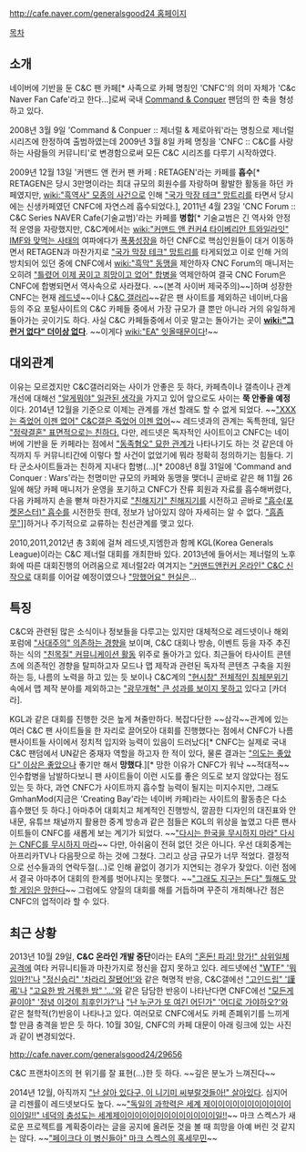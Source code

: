 {{{+3 CNFC :: C&C를 사랑하는 사람들의 커뮤니티}}}
[[http://cafe.naver.com/generalsgood24 홈페이지]]

[[목차]]
== 소개 ==
네이버에 기반을 둔 C&C 팬 카페[* 사족으로 카페 명칭인 'CNFC'의 의미 자체가 'C&c Naver Fan Cafe'라고 한다...]로써 국내 [[Command & Conquer]] 팬덤의 한 축을 형성하고 있다. 

2008년 3월 9일 'Command & Conpuer :: 제너럴 & 제로아워'라는 명칭으로 제너럴 시리즈에 한정하여 출범하였는데 2009년 3월 8일 카페 명칭을 'CNFC :: C&C를 사랑하는 사람들의 커뮤니티'로 변경함으로써 모든 C&C 시리즈를 다루기 시작하였다.

2009년 12월 13일 '커맨드 앤 컨커 팬 카페 : RETAGEN'라는 카페를 '''흡수'''[* RETAGEN은 당시 3만명이라는 최대 규모의 회원수를 자랑하며 활발한 활동을 하던 카페였지만, [[wiki:"흑역사" 모종의 사건]]으로 인해 [["국가 막장 테크" 망트리]]를 타면서 당시에는 신생카페였던 CNFC에 자연스레 흡수되었다.], 2011년 4월 23일 'CNC Forum :: C&C Series NAVER Cafe(기술교범)'라는 카페를 '''병합'''[* 기술교범은 긴 역사와 안정적 운영을 자랑했지만, C&C계에서는 [[wiki:"커맨드 앤 컨커4 타이베리안 트와일라잇" IMF와 맞먹는 사태]]의 여파에다가 [[폭풍성장]]을 하던 CNFC로 핵심인원들이 대거 이동하면서 RETAGEN과 마찬가지로 [["국가 막장 테크" 망트리]]를 타게되었고 이로 인해 거의 방치되어 있던 중에 CNFC에서 [[wiki:"흑막" 동맹]]을 제안하자 CNC Forum의 매니저는 오히려 [["틀렸어 이제 꿈이고 희망이고 없어" 합병]]을 역제안하여 결국 CNC Forum은 CNFC에 합병되면서 역사속으로 사라졌다. ~~(본격 사이버 제국주의)~~]하며 성장한 CNFC는 현재 [[레드넷]]~~이나 [[C&C 갤러리]]~~같은 팬 사이트를 제외하곤 네이버,다음 등의 주요 포털사이트의 C&C 카페들 중에서 가장 규모가 클 뿐만 아니라 거의 유일하게 돌아가는 곳이기도 하다. 사실 C&C 카페들중에서 이곳 말고는 돌아가는 곳이 '''[[wiki:"그런거 없다" 더이상 없다]]'''. ~~이게다 [[wiki:"EA" 잇올]]때문이다!~~
== 대외관계 ==
이유는 모르겠지만 C&C갤러리와는 사이가 안좋은 듯 하다, 카페측이나 갤측이나 관계 개선에 대해선 [["알게뭐야" 일관된 생각]]을 가지고 있어 앞으로도 사이는 '''쭉 안좋을 예정'''이다. 2014년 12월을 기준으로 이제는 관계를 개선 할래도 할 수 없게 되었다. ~~[["XXX는 죽었어 이젠 없어" C&C갤은 죽었어 이젠 없어]]~~ 레드넷과의 관계는 독특한데, 일단 [["정략결혼" 표면적으로는 친하다.]] 다만, 레드넷은 독자적인 사이트이고 CNFC는 네이버에 기반을 둔 카페라는 점에서 [["동족혐오" 묘한 관계]]가 나타나기도 하는 것 같은데 아직까지 두 커뮤니티간에 이렇다 할 사건이 없었기에 뭐라 정확히 정의하기는 힘들다. 기타 군소사이트들과는 친하게 지내다 합병(...)[* 2008년 8월 31일에 'Command and Conquer : Wars'라는 천명미만 규모의 카페와 동맹을 맺더니 곧바로 같은 해 11월 26일에 해당 카페 매니저가 운영을 포기하고 CNFC가 잔류 회원과 자료를 흡수해버렸다, 다음 카페까지 손을 뻗쳐 마찬가지로 [["친해지기" 친해지기]]를 시전하고 곧바로 [["흡수(포켓몬스터)" 흡수]]를 시전한듯 한데, 정보가 남아있지 않아 자세히는 알 수 없다. [["흠좀무"]]]]하거나 주기적으로 교류하는 친선관계를 맺고 있다.

2010,2011,2012년 총 3회에 걸쳐 레드넷,지엠한과 함께 KGL(Korea Generals League)이라는 C&C 제너럴 대회를 개최한바 있다.
2013년에 들어서는 제너럴의 노후화에 따른 대회진행의 어려움으로 제너럴2라 여겨지는 [["커맨드앤컨커 온라인" C&C 신작]]으로 대회를 이어갈 예정이였으나 [["망했어요" 현실]]은...
== 특징 ==
C&C와 관련된 많은 소식이나 정보들을 다루고는 있지만 대체적으로 레드넷이나 해외 포럼에 [["사대주의" 의존하는 경향]]을 보이며, C&C 대회나 방송, 이벤트 등을 자주 추진하는 식의 [["친목질" 커뮤니케이션 활동]] 위주로 돌아가고 있다. 최근들어 타사이트 콘텐츠에 의존적인 경향을 탈피하고자 모드나 맵 제작과 관련된 독자적 콘텐츠 구축을 지원하는 등, 나름의 노력을 하고 있는 듯 보이나 C&C계의 [["현시창" 전체적인 침체분위기]] 속에서 맵 제작 분야를 제외하고는 [["광무개혁" 큰 성과를 보이지 못하고]] 있다고 [카더라]. 

KGL과 같은 대회를 진행한 것은 높게 쳐줄만하다. 복잡다단한 ~~삼각~~관계에 있는 여러 C&C 팬 사이트들을 한 자리로 끌어모아 대회를 진행했다는 점에서 CNFC가 나름 팬사이트들 사이에서 정치적 입지와 능력이 있음이 드러났다[* CNFC는 실제로 국내 C&C 팬덤에서 UN같은 중재자 역할을 하고자 한 적이 있다, 물론 결과는 [["의도는 좋았다" 이상은 좋았으나]] 좋기만 해서 '''망했다'''.][* 망한 이유가 CNFC가 워낙 ~~적대적~~ 인수합병을 남발하다보니 팬 사이트들이 이런 시도를 좋은 의도로 보지 않았다는 점도 있는 듯 하다, 과연 CNFC가 사이트까지 흡수할 능력이 될지는 미지수지만, 그래도 GmhanMod(지금은 'Creating Bay'라는 네이버 카페)라는 사이트의 활동층은 다소 흡수했던 듯 하다.] 아마추어 대회치고 체계적인 진행방식, 깔끔한 디자인의 대진표와 안내문, 유튜브 채널까지 활용한 중계 방송과 같은 점들은 KGL의 위상을 높였고 다른 팬사이트들이 CNFC를 새롭게 보는 계기가 되었다. ~~[["다시는 한국을 무시하지 마라" 다시는 CNFC를 무시하지 마라]]~~ 다만, 아쉬움이 전혀 없던 것은 아니다. 우선 대회중계는 아프리카TV나 다음팟으로 하는 것에 그쳤다. 그리고 상금 규모가 너무 적었다. 결정적으로 선수들과의 연락두절(...)로 인해 끝없이 경기가 지연되는 경우가 잦았다. 이런 점에서 결국 아마추어 대회의 한계를 벗어나지는 못했다. ~~[["그래도 지구는 돈다" 뭘해도 망할 게임은 망한다]]~~ 그럼에도 양질의 대회를 해를 거듭하며 꾸준히 개최해나간 점은 CNFC의 업적이라 할 수 있다.
== 최근 상황 ==
2013년 10월 29일, '''C&C 온라인 개발 중단'''이라는 EA의 [["혼돈! 파괴! 망가!" 삼위일체 공격]]에 여타 커뮤니티들과 마찬가지로 정신을 잡지 못하고 있다. 레드넷에선 [["WTF" '뭐 임마?!']]나 [["정신승리" '차라리 잘됐어!']]와 같은 혁명적 반응, C&C갤에선 [["고인드립" '謹弔']]나 [["고요한 밤 거룩한 밤" '...']]와 같은 담담한 반응이 나타난다면 CNFC에선 [["모든게 끝이야" '정녕 이것이 최후인가?']]나 [["난 누군가 또 여긴 어딘가" '어디로 가야하오?']]와 같은 철학적(?)반응이 나타나고 있다. 여러모로 CNFC에서도 카페 존폐위기를 느끼게 할 만큼 충격을 받은 듯 하다. 10월 30일, CNFC의 카페 대문이 아래 링크에 있는 사진과 같이 변경되었다.

http://cafe.naver.com/generalsgood24/29656

C&C 프랜차이즈의 현 위기를 잘 표현(...)한 듯 하다. ~~깊은 분노가 느껴진다~~

2014년 12월, 아직까지 [["난 살아 있다구, 이 니기미 씨부랄것들아!" 살아있다]]. 심지어 글 리젠률이 레드넷보다도 높다. ~~[["독일의 과학력은 세계 제이이이이이이이이이이이이이일!!" 네덕의 충성도는 세계제이이이이이이이이이이이이이일!!]]~~ 마크 스켁스가 새로운 프로젝트를 계획중이라는 글을 공지에 올려둔 것을 볼 때 희망을 아예 버린 것 같지는 않다. ~~[["페이크다 이 병신들아" 마크 스켁스의 혹세무민]]~~
